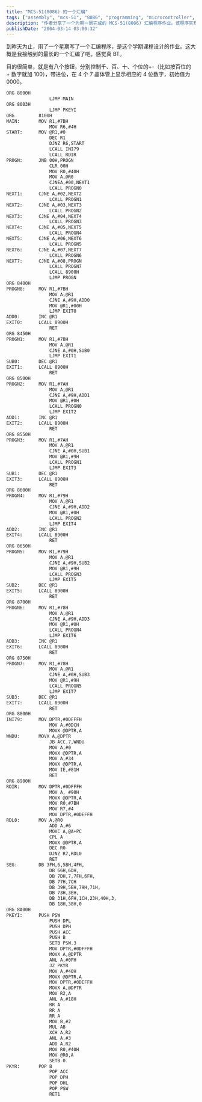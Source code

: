 ```yaml
---
title: "MCS-51(8086) 的一个汇编"
tags: ["assembly", "mcs-51", "8086", "programming", "microcontroller", "embedded systems", "counter", "display", "tech", "academic"]
description: "作者分享了一个为期一周完成的 MCS-51(8086) 汇编程序作业。该程序实现了一个简单的数字计数器系统，通过八个按钮分别控制千、百、十、个位的增减，带进位功能，并在七段数码管上显示四位数字，初始值为 0000。文章包含了完整的汇编源代码，实现了按键识别、数字变更和显示功能。"
publishDate: "2004-03-14 03:00:32"
---
```


到昨天为止，用了一个星期写了一个汇编程序，是这个学期课程设计的作业。这大概是我接触到的最长的一个汇编了吧，感觉真 BT。

目的很简单，就是有八个按钮，分别控制千、百、十、个位的+-（比如按百位的 + 数字就加 100），带进位，在 4 个 7 晶体管上显示相应的 4 位数字，初始值为 0000。

```txt
ORG 8000H
                LJMP MAIN
ORG 8003H
                LJMP PKEYI
ORG         8100H
MAIN:       MOV R1,#7BH
                MOV R6,#4H
START:      MOV @R1,#0
                DEC R1
                DJNZ R6,START
                LCALL INI79
                LCALL RDIR
PROGN:      JNB 00H,PROGN
                CLR 00H
                MOV R0,#40H
                MOV A,@R0
                CJNEA,#00,NEXT1
                LCALL PROGN0
NEXT1:      CJNE A,#02,NEXT2
                LCALL PROGN1
NEXT2:      CJNE A,#03,NEXT3
                LCALL PROGN2
NEXT3:      CJNE A,#04,NEXT4
                LCALL PROGN3
NEXT4:      CJNE A,#05,NEXT5
                LCALL PROGN4
NEXT5:      CJNE A,#06,NEXT6
                LCALL PROGN5
NEXT6:      CJNE A,#07,NEXT7
                LCALL PROGN6
NEXT7:      CJNE A,#08,PROGN
                LCALL PROGN7
                LCALL 8900H
                LJMP PROGN
ORG 8400H
PROGN0:     MOV R1,#7BH
                MOV A,@R1
                CJNE A,#9H,ADD0
                MOV @R1,#00H
                LJMP EXIT0
ADD0:       INC @R1
EXIT0:      LCALL 8900H
                RET
ORG 8450H
PROGN1:     MOV R1,#7BH
                MOV A,@R1
                CJNE A,#0H,SUB0
                LJMP EXIT1
SUB0:       DEC @R1
EXIT1:      LCALL 8900H
                RET
ORG 8500H
PROGN2:     MOV R1,#7AH
                MOV A,@R1
                CJNE A,#9H,ADD1
                MOV @R1,#0H
                LCALL PROGN0
                LJMP EXIT2
ADD1:       INC @R1
EXIT2:      LCALL 8900H
                RET
ORG 8550H
PROGN3:     MOV R1,#7AH
                MOV A,@R1
                CJNE A,#0H,SUB1
                MOV @R1,#9H
                LCALL PROGN1
                LJMP EXIT3
SUB1:       DEC @R1
EXIT3:      LCALL 8900H
                RET
ORG 8600H
PROGN4:     MOV R1,#79H
                MOV A,@R1
                CJNE A,#9H,ADD2
                MOV @R1,#0H
                LCALL PROGN2
                LJMP EXIT4
ADD2:       INC @R1
EXIT4:      LCALL 8900H
                RET
ORG 8650H
PROGN5:     MOV R1,#79H
                MOV A,@R1
                CJNE A,#9H,SUB2
                MOV @R1,#9H
                LCALL PROGN3
                LJMP EXIT5
SUB2:       DEC @R1
EXIT5:      LCALL 8900H
                RET
ORG 8700H
PROGN6:     MOV R1,#78H
                MOV A,@R1
                CJNE A,#9H,ADD3
                MOV @R1,#0H
                LCALL PROGN4
                LJMP EXIT6
ADD3:       INC @R1
EXIT6:      LCALL 8900H
                RET
ORG 8750H
PROGN7:     MOV R1,#78H
                MOV A,@R1
                CJNE A,#0H,SUB3
                MOV @R1,#9H
                LCALL PROGN5
                LJMP EXIT7
SUB3:       DEC @R1
EXIT7:      LCALL 8900H
                RET
ORG 8800H
INI79:      MOV DPTR,#0DFFFH
                MOV A,#0DCH
                MOVX @DPTR,A
WNDU:       MOVX A,@DPTR
                JB ACC.7,WNDU
                MOV A,#0
                MOVX @DPTR,A
                MOV A,#34
                MOVX @DPTR,A
                MOV IE,#81H
                RET
ORG 8900H
RDIR:       MOV DPTR,#0DFFFH
                MOV A, #90H
                MOVX @DPTR,A
                MOV R0,#7BH
                MOV R7,#4
                MOV DPTR,#0DEFFH
RDL0:       MOV A,@R0
                ADD A,#6
                MOVC A,@A+PC
                CPL A
                MOVX @DPTR,A
                DEC R0
                DJNZ R7,RDL0
                RET
SEG:        DB 3FH,6,5BH,4FH,
                DB 66H,6DH,
                DB 7DH,7,7FH,6FH,
                DB 77H,7CH
                DB 39H,5EH,79H,71H,
                DB 73H,3EH,
                DB 31H,6FH,1CH,23H,40H,3,
                DB 18H,38H,0
ORG 8A00H
PKEYI:      PUSH PSW
                PUSH DPL
                PUSH DPH
                PUSH ACC
                PUSH B
                SETB PSW.3
                MOV DPTR,#0DFFFH
                MOVX A,@DPTR
                ANL A,#0FH
                JZ PKYR
                MOV A,#40H
                MOVX @DPTR,A
                MOV DPTR,#0DEFFH
                MOVX A,@DPTR
                MOV R2,A
                ANL A,#18H
                RR A
                RR A
                RR A
                MOV B,#2
                MUL AB
                XCH A,R2
                ANL A,#3
                ADD A,R2
                MOV R0,#40H
                MOV @R0,A
                SETB 0
PKYR:       POP B
                POP ACC
                POP DPH
                POP DHL
                POP PSW
                RET1
```
